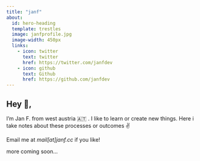 ```yaml
---
title: "janf"
about:
  id: hero-heading
  template: trestles
  image: janfprofile.jpg
  image-width: 450px
  links:
    - icon: twitter
      text: twitter
      href: https://twitter.com/janfdev
    - icon: github
      text: Github
      href: https://github.com/janfdev
---
```

:::{#hero-heading}

## Hey 👋,

I’m Jan F. from west austria 🇦🇹 . I like to learn or create new things.
Here i take notes about these processes or outcomes ✌️

Email me at <i>mail[at]janf.cc</i> if you like!

more coming soon...
:::
